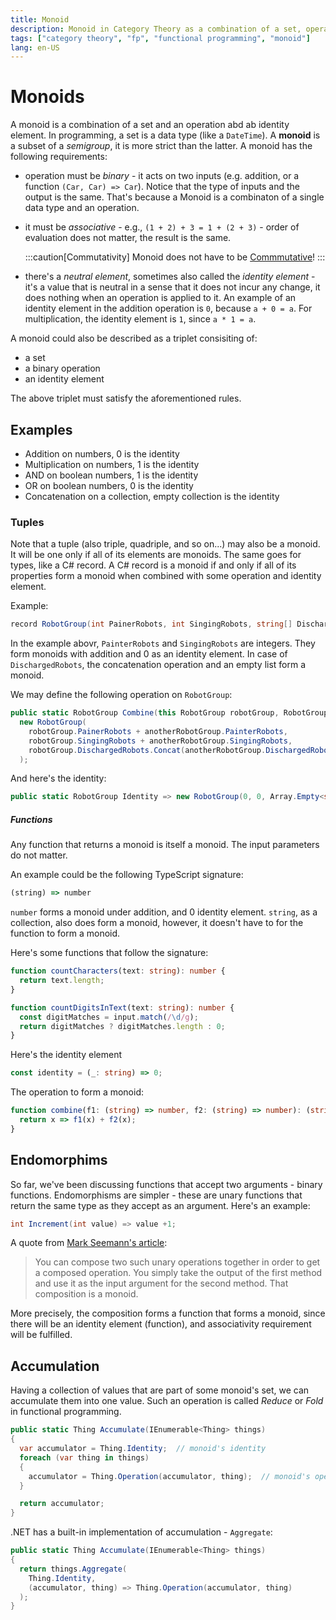 ```yaml
---
title: Monoid
description: Monoid in Category Theory as a combination of a set, operation, and identity element
tags: ["category theory", "fp", "functional programming", "monoid"]
lang: en-US
---
```


# Monoids

A monoid is a combination of a set and an operation abd ab identity element. In
programming, a set is a data type (like a `DateTime`). A **monoid** is a subset
of a *semigroup*, it is more strict than the latter. A monoid has the following
requirements:

- operation must be *binary* - it acts on two inputs (e.g. addition, or a
  function `(Car, Car) => Car`). Notice that the type of inputs and the output
  is the same. That's because a Monoid is a combinaton of a single data type and
  an operation.
- it must be *associative* - e.g., `(1 + 2) + 3 = 1 + (2 + 3)` - order of
  evaluation does not matter, the result is the same.

  :::caution[Commutativity]
  Monoid does not have to be
  [Commmutative](https://en.wikipedia.org/wiki/Commutative_property)!
  :::

- there's a *neutral element*, sometimes also called the *identity element* -
  it's a value that is neutral in a sense that it does not incur any change, it
  does nothing when an operation is applied to it. An example of an identity
  element in the addition operation is `0`, because `a + 0 = a`. For
  multiplication, the identity element is `1`, since `a * 1 = a`.

A monoid could also be described as a triplet consisiting of:

- a set
- a binary operation
- an identity element

The above triplet must satisfy the aforementioned rules.

## Examples

- Addition on numbers, 0 is the identity
- Multiplication on numbers, 1 is the identity
- AND on boolean numbers, 1 is the identity
- OR on boolean numbers, 0 is the identity
- Concatenation on a collection, empty collection is the identity

### Tuples

Note that a tuple (also triple, quadriple, and so on...) may also be a monoid.
It will be one only if all of its elements are monoids. The same goes for types,
like a C# record. A C# record is a monoid if and only if all of its properties
form a monoid when combined with some operation and identity element.

Example:

```csharp
record RobotGroup(int PainerRobots, int SingingRobots, string[] DischargedRobots);
```

In the example abovr, `PainterRobots` and `SingingRobots` are integers. They
form monoids with addition and 0 as an identity element. In case of
`DischargedRobots`, the concatenation operation and an empty list form a monoid.

We may define the following operation on `RobotGroup`:

```csharp
public static RobotGroup Combine(this RobotGroup robotGroup, RobotGroup anotherRobotGroup) =>
  new RobotGroup(
    robotGroup.PainerRobots + anotherRobotGroup.PainterRobots,
    robotGroup.SingingRobots + anotherRobotGroup.SingingRobots,
    robotGroup.DischargedRobots.Concat(anotherRobotGroup.DischargedRobots)
  );
```

And here's the identity:

```csharp
public static RobotGroup Identity => new RobotGroup(0, 0, Array.Empty<string>());
```

##### Functions

Any function that returns a monoid is itself a monoid. The input parameters
do not matter.

An example could be the following TypeScript signature:

```ts
(string) => number
```

`number` forms a monoid under addition, and 0 identity element.
`string`, as a collection, also does form a monoid, however, it doesn't have to
for the function to form a monoid.

Here's some functions that follow the signature:

```ts
function countCharacters(text: string): number {
  return text.length;
}

function countDigitsInText(text: string): number {
  const digitMatches = input.match(/\d/g);
  return digitMatches ? digitMatches.length : 0;
}
```

Here's the identity element

```ts
const identity = (_: string) => 0;
```

The operation to form a monoid:

```ts
function combine(f1: (string) => number, f2: (string) => number): (string) => number {
  return x => f1(x) + f2(x); 
}
```

## Endomorphims

So far, we've been discussing functions that accept two arguments - binary
functions. Endomorphisms are simpler - these are unary functions that return the
same type as they accept as an argument. Here's an example:

```csharp
int Increment(int value) => value +1;
```

A quote from [Mark Seemann's
article](https://blog.ploeh.dk/2017/11/13/endomorphism-monoid/):

> You can compose two such unary operations together in order to get a composed
> operation. You simply take the output of the first method and use it as the
> input argument for the second method. That composition is a monoid. 

More precisely, the composition forms a function that forms a monoid, since
there will be an identity element (function), and associativity requirement will
be fulfilled.

## Accumulation

Having a collection of values that are part of some monoid's set, we can
accumulate them into one value. Such an operation is called *Reduce* or *Fold*
in functional programming.

```csharp
public static Thing Accumulate(IEnumerable<Thing> things)
{
  var accumulator = Thing.Identity;  // monoid's identity
  foreach (var thing in things)
  {
    accumulator = Thing.Operation(accumulator, thing);  // monoid's operation
  }

  return accumulator;
}
```

.NET has a built-in implementation of accumulation - `Aggregate`:

```csharp
public static Thing Accumulate(IEnumerable<Thing> things)
{
  return things.Aggregate(
    Thing.Identity,
    (accumulator, thing) => Thing.Operation(accumulator, thing)
  );
}
```
